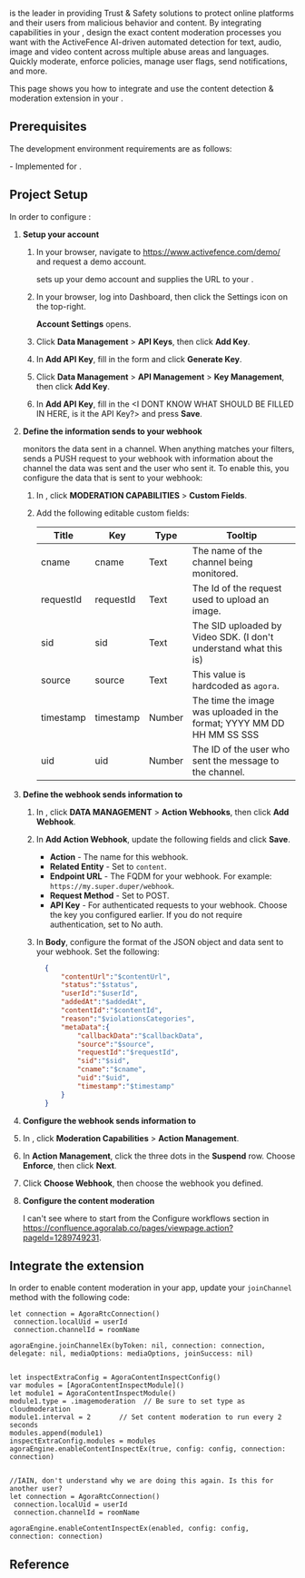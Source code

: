 
[<Vg k="RTEE_AF" />](https://www.activefence.com/) is the leader in providing Trust & Safety solutions to protect online platforms and their users from
malicious behavior and content. By integrating <Vg k="RTEE_AF" /> capabilities in your <Vpl k="CLIENT" />, design the
exact content moderation processes you want with the ActiveFence AI-driven automated detection for text,
audio, image and video content across multiple abuse areas and languages. Quickly moderate, enforce policies, manage
user flags, send notifications, and more.

This page shows you how to integrate and use the <Vg k="RTEE_AF" /> content detection & moderation extension in your <Vpl k="CLIENT" />.

## Prerequisites

The development environment requirements are as follows:

<Prerequisites />
- Implemented <Link to="../../../video-calling/get-started/get-started-sdk"><Vg k="GET_STARTED"/> for <Vg k="VIDEO"/></Link>.


## Project Setup

In order to configure <Vg k="RTEE_AF" />:

1. **Setup your <Vg k="RTEE_AF" /> account**

    1. In your browser, navigate to https://www.activefence.com/demo/ and request a demo account.

        <Vg k="RTEE_AF" /> sets up your demo account and supplies the URL to your <Vg k="RTEE_AF_D" />.

    1. In your browser, log into <Vg k="RTEE_AF" /> Dashboard, then click the Settings icon on the top-right.

        **Account Settings** opens.

    1. Click **Data Management** > **<Vg k="RTEE_AF" /> API Keys**, then click **Add Key**.

    1. In **Add API Key**, fill in the form and click **Generate Key**.

    1. Click **Data Management** > **API Management** > **Key Management**, then click **Add Key**.

    1. In **Add API Key**, fill in the \<I DONT KNOW WHAT SHOULD BE FILLED IN HERE, is it the API Key?> and press
   **Save**.

1. **Define the information <Vg k="RTEE_AF" /> sends to your webhook**

    <Vg k="RTEE_AF" /> monitors the data sent in a channel. When anything matches your filters, <Vg k="RTEE_AF" />
   sends a PUSH request to your webhook with information about the channel the data was sent and the user who sent
   it. To enable this, you configure the data that is sent to your webhook:

    1. In <Vg k="RTEE_AF" />, click **MODERATION CAPABILITIES** > **Custom Fields**.

    1. Add the following editable custom fields:

        | Title      | Key | Type | Tooltip |
        | ----------- | ----------- | ----------- | ----------- |
        |  cname    |   cname    |  Text     |  The name of the channel being monitored.     |
        |  requestId    | requestId      |  Text     |   The Id of the request used to upload an image.    |
        |  sid    |  sid     |  Text     |    The SID uploaded by Video SDK. (I don't understand what this is)   |
        |  source    |  source     |  Text     |   This value is hardcoded as `agora`.   |
        |    timestamp  |  timestamp     |  Number     | The time the image was uploaded in the format; YYYY MM DD HH MM SS SSS |
        |  uid  | uid      |  Number     |   The ID of the user who sent the message to the channel.    |

1. **Define the webhook <Vg k="RTEE_AF" /> sends information to**


    1. In <Vg k="RTEE_AF" />, click **DATA MANAGEMENT** > **Action Webhooks**, then click **Add Webhook**.

    1. In **Add Action Webhook**, update the following fields and click **Save**.

        - **Action** - The name for this webhook.
        - **Related Entity** - Set to `content`.
        - **Endpoint URL** - The FQDM for your webhook. For example: `https://my.super.duper/webhook`.
        - **Request Method** - Set to POST.
        - **API Key** - For authenticated requests to your webhook. Choose the key you configured earlier.   If you
        do not require authentication, set to No auth.


    1. In **Body**, configure the format of the JSON object and data sent to your webhook. Set the following:

        ```json
          {
              "contentUrl":"$contentUrl",
              "status":"$status",
              "userId":"$userId",
              "addedAt":"$addedAt",
              "contentId":"$contentId",
              "reason":"$violationsCategories",
              "metaData":{
                  "callbackData":"$callbackData",
                  "source":"$source",
                  "requestId":"$requestId",
                  "sid":"$sid",
                  "cname":"$cname",
                  "uid":"$uid",
                  "timestamp":"$timestamp"
              }
          }
        ```

1. **Configure the webhook <Vg k="RTEE_AF" /> sends information to**

  1. In <Vg k="RTEE_AF" />, click **Moderation Capabilities** > **Action Management**.

  1. In **Action Management**, click the three dots in the **Suspend** row. Choose **Enforce**, then click **Next**.

  1. Click **Choose Webhook**, then choose the webhook you defined.


1. **Configure the content moderation**

    I can't see where to start from the Configure workflows section in https://confluence.agoralab.co/pages/viewpage.action?pageId=1289749231.

## Integrate the extension


In order to enable content moderation in your app, update your `joinChannel` method with the following code:

```objc
let connection = AgoraRtcConnection()
 connection.localUid = userId
 connection.channelId = roomName

agoraEngine.joinChannelEx(byToken: nil, connection: connection, delegate: nil, mediaOptions: mediaOptions, joinSuccess: nil)


let inspectExtraConfig = AgoraContentInspectConfig()
var modules = [AgoraContentInspectModule]()
let module1 = AgoraContentInspectModule()
module1.type = .imagemoderation  // Be sure to set type as cloudmoderation
module1.interval = 2       // Set content moderation to run every 2 seconds
modules.append(module1)
inspectExtraConfig.modules = modules
agoraEngine.enableContentInspectEx(true, config: config, connection: connection)


//IAIN, don't understand why we are doing this again. Is this for another user?
let connection = AgoraRtcConnection()
 connection.localUid = userId
 connection.channelId = roomName

agoraEngine.enableContentInspectEx(enabled, config: config, connection: connection)
```


## Reference